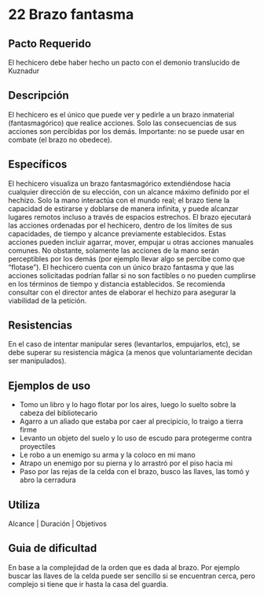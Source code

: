 # 22 Brazo fantasma

## Pacto Requerido

El hechicero debe haber hecho un pacto con el demonio translucido de Kuznadur

## Descripción

El hechicero es el único que puede ver y pedirle a un brazo inmaterial (fantasmagórico) que realice acciones. Solo las consecuencias de sus acciones son percibidas por los demás. Importante: no se puede usar en combate (el brazo no obedece).

## Específicos

El hechicero visualiza un brazo fantasmagórico extendiéndose hacia cualquier dirección de su elección, con un alcance máximo definido por el hechizo. Solo la mano interactúa con el mundo real; el brazo tiene la capacidad de estirarse y doblarse de manera infinita, y puede alcanzar lugares remotos incluso a través de espacios estrechos. El brazo ejecutará las acciones ordenadas por el hechicero, dentro de los límites de sus capacidades, de tiempo y alcance previamente establecidos. Estas acciones pueden incluir agarrar, mover, empujar u otras acciones manuales comunes. No obstante, solamente las acciones de la mano serán perceptibles por los demás (por ejemplo llevar algo se percibe como que “flotase”).
El hechicero cuenta con un único brazo fantasma y que las acciones solicitadas podrían fallar si no son factibles o no pueden cumplirse en los términos de tiempo y distancia establecidos. Se recomienda consultar con el director antes de elaborar el hechizo para asegurar la viabilidad de la petición.

## Resistencias

En el caso de intentar manipular seres (levantarlos, empujarlos, etc), se debe superar su resistencia mágica (a menos que voluntariamente decidan ser manipulados).

## Ejemplos de uso

- Tomo un libro y lo hago flotar por los aires, luego lo suelto sobre la cabeza del bibliotecario
- Agarro a un aliado que estaba por caer al precipicio, lo traigo a tierra firme
- Levanto un objeto del suelo y lo uso de escudo para protegerme contra proyectiles
- Le robo a un enemigo su arma y la coloco en mi mano
- Atrapo un enemigo por su pierna y lo arrastró por el piso hacia mi
- Paso por las rejas de la celda con el brazo, busco las llaves, las tomó y abro la cerradura

## Utiliza

Alcance | Duración | Objetivos

## Guia de dificultad

En base a la complejidad de la orden que es dada al brazo. Por ejemplo buscar las llaves de la celda puede ser sencillo si se encuentran cerca, pero complejo si tiene que ir hasta la casa del guardia.

